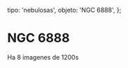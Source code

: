 
  tipo: 'nebulosas',
  objeto: 'NGC 6888',
};

# NGC 6888

<Imagen
  src="registro/ngc-6888_20090821_1_ngc-6888-rgb-8-2-4-image-1200s-21-ago-2009.jpg"
  fecha="20090821"
/>

 Ha 8 imagenes de 1200s